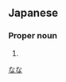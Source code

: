 ==Japanese==
{{ja-kanjitab|奈|菜}}

===Proper noun===
{{ja-pos|proper|なな}}

# {{given name|female|lang=ja}}

[[Category:Japanese female given names|なな]]